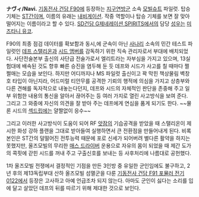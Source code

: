 '''ナヴィ/Navi.''' [[기동전사 건담 F90]]에 등장하는 [[지구연방군]] 소속 [[모빌슈트]] 파일럿. 탑승 기체는 [[ST간]]이며, 이름의 유래는 [[내비게이션]]. 작중 역할이나 탑승 기체를 보면 잘 맞아 떨어지는 이름이라고 할 수 있다. [[SD건담 G제네레이션 SPIRITS]]에서의 담당 [[성우]]는 [[미즈타니 유코]].

F90의 최종 점검 데이터를 확보함과 동시,에 군속이 아닌 [[사나리]] 소속의 민간 테스트 파일럿인 [[데프 스탤리온]]과 [[시드 앰버]]를 감독하기 위한 직속 관리자로서 부대에 배치되었다. 사단전술본부 출신의 사단급 전술가로서 엘리트라는 자부심을 가지고 있으며, 13실험대에 배속된 것도 향후 빠른 승진을 염두해 둔 듯 데프와 시드가 사고를 칠 때마다 쩔쩔매는 모습을 보인다. 하지만 어디까지나 MS 파일럿 출신이고 꽉 막힌 책상물림 벽창호 타입이 아닌지라, 어드미럴 티안무를 공격한 기뢰의 행적에 의심을 가지고 상층부와 다른 견해를 독자적으로 내놓는다던지, 데프와 시드의 자체적인 판단을 존중해 주고 일부 위험한 내용의 통신을 알아서 끊어주는 등 여러 가지로 열린 사고방식을 보여 준다. 그리고 그 와중에 자신의 의견을 잘 받아 주는 데프에게 연심을 품게 되기도 한다. ~~물론 시드의 [[섹드립]]에는 얄짤없이 응수~~

그리고 이러한 사고방식이 도움이 되어 RF [[앗잠]]의 기습공격을 받았을 때 스탤리온이 제시한 화성 강하 플랜을 그대로 받아들여 실행하면서 큰 전환점을 만들어내게 된다. 비록 본인은 ST간의 덜떨어진 전투능력 때문에 포로 신세가 되어버려 별다른 활약을 하지는 못했지만, 올즈모빌의 무리한 [[매스 드라이버]] 운용으로 자유의 몸이 되었을 때 제간 도가의 콕핏에 갇힌 시드를 꺼내 주고 구출신호를 보내는 등 사후처리에 나름대로 공헌했다.

1차 올즈모빌 전쟁에서 결정적인 기점을 만든 3인방 중 유일한 군인임에도 불구하고, 2년 후의 제13독립부대 산하 올즈모빌 섬멸군을 다룬 [[기동전사 건담 F91 포뮬러 전기 0122]]에서 등장은 고사하고 아예 언급조차 되지 않는다. 아마도 군인이 싫다는 소리를 입에 달고 살았던 데프의 뒤를 따르기 위해 제대한 것으로 보인다.

